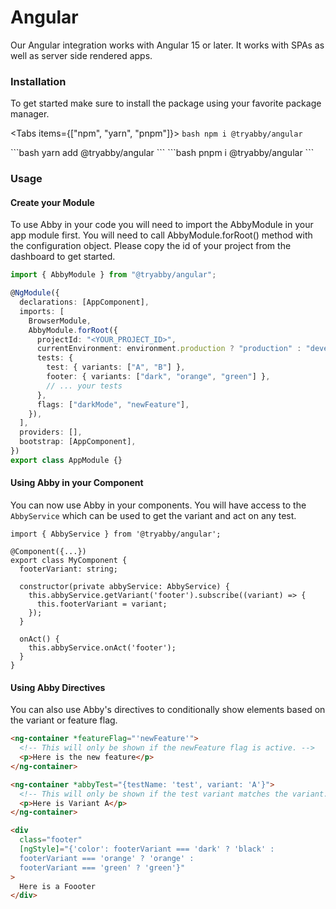 
# Angular

Our Angular integration works with Angular 15 or later. It works with SPAs as well as server side rendered apps.

### Installation

To get started make sure to install the package using your favorite package manager.

<Tabs items={["npm", "yarn", "pnpm"]}>
  <Tab>
    ```bash
    npm i @tryabby/angular
    ```
    </Tab>

  <Tab>
    ```bash
    yarn add @tryabby/angular
    ```
</Tab>
  <Tab>
    ```bash
    pnpm i @tryabby/angular 
    ```
    </Tab>
</Tabs>

### Usage

#### Create your Module

To use Abby in your code you will need to import the AbbyModule in your app module first. You will need to call AbbyModule.forRoot() method with the configuration object. Please copy the id of your project from the dashboard to get started.

```ts
import { AbbyModule } from "@tryabby/angular";

@NgModule({
  declarations: [AppComponent],
  imports: [
    BrowserModule,
    AbbyModule.forRoot({
      projectId: "<YOUR_PROJECT_ID>",
      currentEnvironment: environment.production ? "production" : "development",
      tests: {
        test: { variants: ["A", "B"] },
        footer: { variants: ["dark", "orange", "green"] },
        // ... your tests
      },
      flags: ["darkMode", "newFeature"],
    }),
  ],
  providers: [],
  bootstrap: [AppComponent],
})
export class AppModule {}
```

#### Using Abby in your Component

You can now use Abby in your components. You will have access to the `AbbyService` which can be used to get the variant and act on any test.

```tsx
import { AbbyService } from '@tryabby/angular';

@Component({...})
export class MyComponent {
  footerVariant: string;

  constructor(private abbyService: AbbyService) {
    this.abbyService.getVariant('footer').subscribe((variant) => {
      this.footerVariant = variant;
    });
  }

  onAct() {
    this.abbyService.onAct('footer');
  }
}
```

#### Using Abby Directives

You can also use Abby's directives to conditionally show elements based on the variant or feature flag.

```html
<ng-container *featureFlag="'newFeature'">
  <!-- This will only be shown if the newFeature flag is active. -->
  <p>Here is the new feature</p>
</ng-container>

<ng-container *abbyTest="{testName: 'test', variant: 'A'}">
  <!-- This will only be shown if the test variant matches the variant. -->
  <p>Here is Variant A</p>
</ng-container>

<div
  class="footer"
  [ngStyle]="{'color': footerVariant === 'dark' ? 'black' : 
  footerVariant === 'orange' ? 'orange' : 
  footerVariant === 'green' ? 'green'}"
>
  Here is a Foooter
</div>
```
